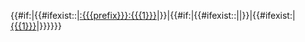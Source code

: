 {{#if:{{{prefix|}}}|{{#ifexist:{{{prefix}}}:{{{1}}}|[[:{{{prefix}}}:{{{1}}}]]|{{{1}}}}}|{{#if:{{{nsp|}}}|{{#ifexist:{{{nsp}}}:{{{1}}}|[[:{{{nsp}}}:{{{1}}}|{{{1}}}]]|{{{1}}}}}|{{#ifexist:{{{1}}}|[[{{{1}}}]]|{{{1}}}}}}}}}<noinclude>
{{Documentation}}
</noinclude>